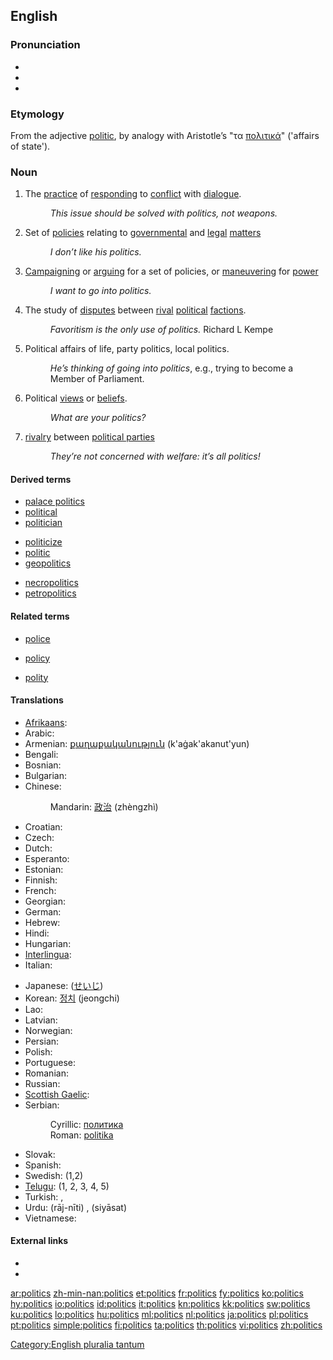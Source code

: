 ==English==
{{wikipedia}}

===Pronunciation===
* {{IPA|/ˈpɒl.ɪ.tɪks/}}
* {{audio|en-us-politics.ogg|Audio (US)}}
* {{audio|En-uk-politics.ogg|Audio (UK)}}

===Etymology===
From the adjective [[politic]], by analogy with Aristotle’s "τα [[πολιτικά]]" ('affairs of state').

===Noun===
{{infl|en|noun|plural uncountable, sometimes treated as singular uncountable}}

# The [[practice]] of [[responding]] to [[conflict]] with [[dialogue]].
#: ''This issue should be solved with politics, not weapons.''
# Set of [[policies]] relating to [[governmental]] and [[legal]] [[matters]]
#: ''I don’t like his politics.''
# [[campaigning|Campaigning]] or [[arguing]] for a set of policies, or [[maneuvering]] for [[power]]
#: ''I want to go into politics.''
# The study of [[disputes]] between [[rival]] [[political]] [[factions]].
#: ''Favoritism is the only use of politics.'' Richard L Kempe
# Political affairs of life, party politics, local politics.
#: ''He’s thinking of going into politics'', e.g., trying to become a Member of Parliament.
# Political [[views]] or [[beliefs]].
#: ''What are your politics?''
# [[rivalry]] between [[political parties]]
#: ''They’re not concerned with welfare: it’s all politics!''

====Derived terms====
{{rel-top3|Terms derived from ''politics''}}
* [[palace politics]]
* [[political]]
* [[politician]]
{{rel-mid3}}
* [[politicize]]
* [[politic]]
* [[geopolitics]]
{{rel-mid3}}
* [[necropolitics]]
* [[petropolitics]]
{{rel-bottom}}

====Related terms====
{{rel-top3|Terms etymologically related to ''politics''}}
* [[police]]
{{rel-mid3}}
* [[policy]]
{{rel-mid3}}
* [[polity]]
{{rel-bottom}}

====Translations====
{{trans-top}}
* [[Afrikaans]]: {{t-|af|politiek|xs=Afrikaans}}
* Arabic: {{Arab|[[سياسة]]}} {{unicode|(siyāsa)}} {{f}}
* Armenian: [[քաղաքականություն]] (k'aġak'akanut'yun)
* Bengali: {{t|bn|রাজনীতি|sc=Beng|xs=Bengali}}
* Bosnian: {{t-|bs|politika|f}}
* Bulgarian: {{t+|bg|политика|f|tr=polítika}}
* Chinese:
*: Mandarin: [[政治]] (zhèngzhì)
* Croatian: {{t-|hr|politika|f|alt=polìtika}}
* Czech: {{t+|cs|politika|f}}
* Dutch: {{t+|nl|politiek|f}}
* Esperanto: {{t-|eo|politiko|xs=Esperanto}}
* Estonian: {{t|et|poliitika}}
* Finnish: {{t+|fi|politiikka}}
* French: {{t+|fr|politique|f}}
* Georgian: {{t|ka|პოლიტიკა|tr=politika|sc=Geor|xs=Georgian}}
* German: {{t+|de|Politik|f}}
* Hebrew: {{t|he|פוליטיקה|f|tr=pōlīṭīqeh}}
* Hindi: {{t+|hi|राजनीति|f|tr=rājnīti|xs=Hindi}}
* Hungarian: {{t+|hu|politika}}
* [[Interlingua]]: {{t-|ia|politica|f|xs=Interlingua}}
* Italian: {{t+|it|politica|f}}
{{trans-mid}}
* Japanese: {{t+|ja|政治|tr=seiji}} ([[せいじ]])
* Korean: [[정치]] (jeongchi)
* Lao: {{t+|lo|ການເມືອງ|tr=kaan-myang|sc=Laoo|xs=Lao}}
* Latvian: {{t-|lv|politika|xs=Latvian}}
* Norwegian: {{t+|no|politikk|m}}
* Persian: {{t+|fa|سیاست|tr=siyâsat|xs=Persian}}
* Polish: {{t+|pl|polityka|f}}
* Portuguese: {{t+|pt|política|f}}
* Romanian: {{t|ro|politică|f}}
* Russian: {{t+|ru|политика|f|tr=polítika}}
* [[Scottish Gaelic]]: {{t-|gd|sluagh-iùl|m|xs=Scottish Gaelic}}
* Serbian:
*: Cyrillic: [[политика#Serbian|политика]] {{f}}
*: Roman: [[politika#Serbian|politika]] {{f}}
* Slovak: {{t-|sk|politika|f}}
* Spanish: {{t+|es|política|f}}
* Swedish: {{t+|sv|politik|c}} (1,2)
* [[Telugu]]: {{t|te|రాజకీయాలు|tr=rājakēyālu}} (1, 2, 3, 4, 5)
* Turkish: {{t+|tr|politika}},  {{t|tr|siyaset}}
* Urdu: {{ur-Arab|[[راج نیتی]]}} (rāj-nīti) {{f}}, {{ur-Arab|[[سیاست]]}} (siyāsat) {{f}}
* Vietnamese: {{t|vi|chính trị|xs=Vietnamese}}
{{trans-bottom}}

====External links====
* {{R:Webster 1913}}
* {{R:Century 1911}}

[[Category:English pluralia tantum]]

[[ar:politics]]
[[zh-min-nan:politics]]
[[et:politics]]
[[fr:politics]]
[[fy:politics]]
[[ko:politics]]
[[hy:politics]]
[[io:politics]]
[[id:politics]]
[[it:politics]]
[[kn:politics]]
[[kk:politics]]
[[sw:politics]]
[[ku:politics]]
[[lo:politics]]
[[hu:politics]]
[[ml:politics]]
[[nl:politics]]
[[ja:politics]]
[[pl:politics]]
[[pt:politics]]
[[simple:politics]]
[[fi:politics]]
[[ta:politics]]
[[th:politics]]
[[vi:politics]]
[[zh:politics]]